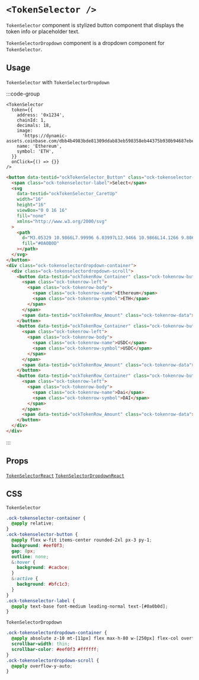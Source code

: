 
# `<TokenSelector />`

`TokenSelector` component is stylized button component that displays the token info or placeholder text.

`TokenSelectorDropdown` component is a dropdown component for `TokenSelector`.

## Usage

`TokenSelector` with `TokenSelectorDropdown`

:::code-group

```tsx [code]
<TokenSelector
  token={{
    address: '0x1234',
    chainId: 1,
    decimals: 18,
    image:
      'https://dynamic-assets.coinbase.com/dbb4b4983bde81309ddab83eb598358eb44375b930b94687ebe38bc22e52c3b2125258ffb8477a5ef22e33d6bd72e32a506c391caa13af64c00e46613c3e5806/asset_icons/4113b082d21cc5fab17fc8f2d19fb996165bcce635e6900f7fc2d57c4ef33ae9.png',
    name: 'Ethereum',
    symbol: 'ETH',
  }}
  onClick={() => {}}
/>
```

```html [return html]
<button data-testid="ockTokenSelector_Button" class="ock-tokenselector-button">
  <span class="ock-tokenselector-label">Select</span>
  <svg
    data-testid="ockTokenSelector_CaretUp"
    width="16"
    height="16"
    viewBox="0 0 16 16"
    fill="none"
    xmlns="http://www.w3.org/2000/svg"
  >
    <path
      d="M3.05329 10.9866L7.99996 6.03997L12.9466 10.9866L14.1266 9.80663L7.99996 3.67997L1.87329 9.80663L3.05329 10.9866Z"
      fill="#0A0B0D"
    ></path>
  </svg>
</button>
<div class="ock-tokenselectordropdown-container">
  <div class="ock-tokenselectordropdown-scroll">
    <button data-testid="ockTokenRow_Container" class="ock-tokenrow-button">
      <span class="ock-tokenrow-left">
        <span class="ock-tokenrow-body">
          <span class="ock-tokenrow-name">Ethereum</span>
          <span class="ock-tokenrow-symbol">ETH</span>
        </span>
      </span>
      <span data-testid="ockTokenRow_Amount" class="ock-tokenrow-data"></span>
    </button>
    <button data-testid="ockTokenRow_Container" class="ock-tokenrow-button">
      <span class="ock-tokenrow-left">
        <span class="ock-tokenrow-body">
          <span class="ock-tokenrow-name">USDC</span>
          <span class="ock-tokenrow-symbol">USDC</span>
        </span>
      </span>
      <span data-testid="ockTokenRow_Amount" class="ock-tokenrow-data"></span>
    </button>
    <button data-testid="ockTokenRow_Container" class="ock-tokenrow-button">
      <span class="ock-tokenrow-left">
        <span class="ock-tokenrow-body">
          <span class="ock-tokenrow-name">Dai</span>
          <span class="ock-tokenrow-symbol">DAI</span>
        </span>
      </span>
      <span data-testid="ockTokenRow_Amount" class="ock-tokenrow-data"></span>
    </button>
  </div>
</div>
```

:::

<App>
  <TokenSelectorContainer>
    <TokenSelector>
      <TokenSelectorDropdown
        options={[
          {
            name: 'Ethereum',
            address: '',
            symbol: 'ETH',
            decimals: 18,
            image: 'https://wallet-api-production.s3.amazonaws.com/uploads/tokens/eth_288.png',
            blockchain: 'eth',
            chainId: 8453,
          },
          {
            name: 'USDC',
            address: '0x833589fcd6edb6e08f4c7c32d4f71b54bda02913',
            symbol: 'USDC',
            decimals: 6,
            image:
              'https://d3r81g40ycuhqg.cloudfront.net/wallet/wais/44/2b/442b80bd16af0c0d9b22e03a16753823fe826e5bfd457292b55fa0ba8c1ba213-ZWUzYjJmZGUtMDYxNy00NDcyLTg0NjQtMWI4OGEwYjBiODE2',
            blockchain: 'eth',
            chainId: 8453,
          },
          {
            name: 'Dai',
            address: '0x50c5725949a6f0c72e6c4a641f24049a917db0cb',
            symbol: 'DAI',
            decimals: 18,
            image:
              'https://d3r81g40ycuhqg.cloudfront.net/wallet/wais/d0/d7/d0d7784975771dbbac9a22c8c0c12928cc6f658cbcf2bbbf7c909f0fa2426dec-NmU4ZWViMDItOTQyYy00Yjk5LTkzODUtNGJlZmJiMTUxOTgy',
            blockchain: 'eth',
            chainId: 8453,
          },
        ]}
      />
    </TokenSelector>
  </TokenSelectorContainer>
</App>

## Props

[`TokenSelectorReact`](/token/types#tokenselectorreact)
[`TokenSelectorDropdownReact`](/token/types#tokenselectordropdownreact)

## CSS

`TokenSelector`

```css
.ock-tokenselector-container {
  @apply relative;
}
.ock-tokenselector-button {
  @apply flex w-fit items-center rounded-2xl px-3 py-1;
  background: #eef0f3;
  gap: 8px;
  outline: none;
  &:hover {
    background: #cacbce;
  }
  &:active {
    background: #bfc1c3;
  }
}
.ock-tokenselector-label {
  @apply text-base font-medium leading-normal text-[#0a0b0d];
}
```

`TokenSelectorDropdown`

```css
.ock-tokenselectordropdown-container {
  @apply absolute z-10 mt-[11px] flex max-h-80 w-[250px] flex-col overflow-y-hidden rounded-lg;
  scrollbar-width: thin;
  scrollbar-color: #eef0f3 #ffffff;
}
.ock-tokenselectordropdown-scroll {
  @apply overflow-y-auto;
}
```
